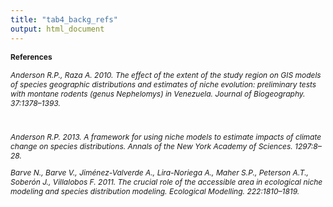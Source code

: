 ```yaml
---
title: "tab4_backg_refs"
output: html_document
---
```

<p>
<div style="font-size:9pt;font-weight:bold">References</div><p>
<div style="font-size:9pt;font-style:italic">
Anderson R.P., Raza A. 2010. The effect of the extent of the study region on GIS models of species geographic distributions and estimates of niche evolution: preliminary tests with montane rodents (genus Nephelomys) in Venezuela. Journal of Biogeography. 37:1378–1393.<p><br>

Anderson R.P. 2013. A framework for using niche models to estimate impacts of climate change on species distributions. Annals of the New York Academy of Sciences. 1297:8–28.<p>

Barve N., Barve V., Jiménez-Valverde A., Lira-Noriega A., Maher S.P., Peterson A.T., Soberón J., Villalobos F. 2011. The crucial role of the accessible area in ecological niche modeling and species distribution modeling. Ecological Modelling. 222:1810–1819.<p>
</div>
